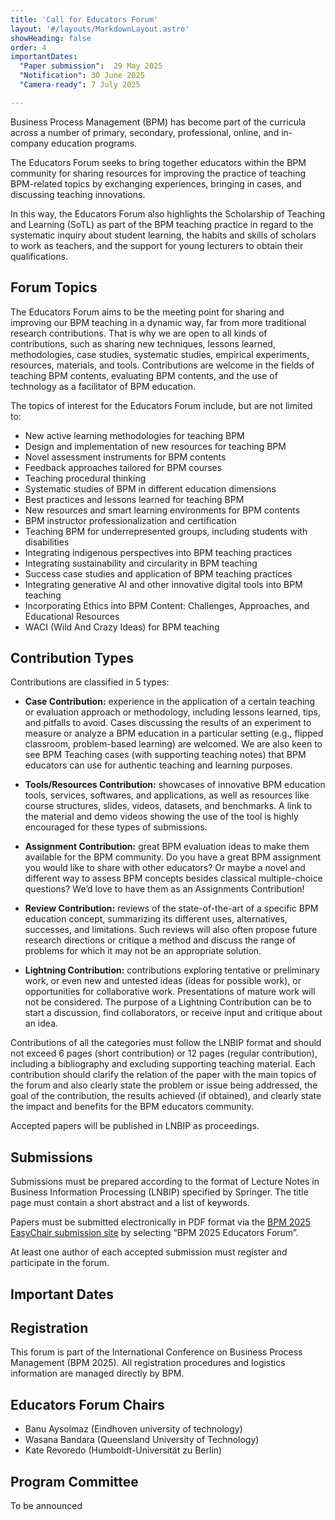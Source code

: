 ```yaml
---
title: 'Call for Educators Forum'
layout: '#/layouts/MarkdownLayout.astro'
showHeading: false
order: 4
importantDates:
  "Paper submission":  29 May 2025
  "Notification": 30 June 2025
  "Camera-ready": 7 July 2025

---
```


Business Process Management (BPM) has become part of the curricula across a number of primary, secondary, professional, online, and in-company education programs. 

The Educators Forum seeks to bring together educators within the BPM community for sharing resources for improving the practice of teaching BPM-related topics by exchanging experiences, bringing in cases, and discussing teaching innovations. 

In this way, the Educators Forum also highlights the Scholarship of Teaching and Learning (SoTL) as part of the BPM teaching practice in regard to the systematic inquiry about student learning, the habits and skills of scholars to work as teachers, and the support for young lecturers to obtain their qualifications. 

## Forum Topics 

The Educators Forum aims to be the meeting point for sharing and improving our BPM teaching in a dynamic way, far from more traditional research contributions. That is why we are open to all kinds of contributions, such as sharing new techniques, lessons learned, methodologies, case studies, systematic studies, empirical experiments, resources, materials, and tools. Contributions are welcome in the fields of teaching BPM contents, evaluating BPM contents, and the use of technology as a facilitator of BPM education. 

The topics of interest for the Educators Forum include, but are not limited to: 

- New active learning methodologies for teaching BPM 
- Design and implementation of new resources for teaching BPM 
- Novel assessment instruments for BPM contents 
- Feedback approaches tailored for BPM courses 
- Teaching procedural thinking 
- Systematic studies of BPM in different education dimensions 
- Best practices and lessons learned for teaching BPM 
- New resources and smart learning environments for BPM contents 
- BPM instructor professionalization and certification 
- Teaching BPM for underrepresented groups, including students with disabilities 
- Integrating indigenous perspectives into BPM teaching practices 
- Integrating sustainability and circularity in BPM teaching 
- Success case studies and application of BPM teaching practices 
- Integrating generative AI and other innovative digital tools into BPM teaching
- Incorporating Ethics into BPM Content: Challenges, Approaches, and Educational Resources 
- WACI (Wild And Crazy Ideas) for BPM teaching 

## Contribution Types 

Contributions are classified in 5 types: 

- **Case Contribution:** experience in the application of a certain teaching or evaluation approach or methodology, including lessons learned, tips, and pitfalls to avoid. Cases discussing the results of an experiment to measure or analyze a BPM education in a particular setting (e.g., flipped classroom, problem-based learning) are welcomed. We are also keen to see BPM Teaching cases (with supporting teaching notes) that BPM educators can use for authentic teaching and learning purposes. 

- **Tools/Resources Contribution:** showcases of innovative BPM education tools, services, softwares, and applications, as well as resources like course structures, slides, videos, datasets, and benchmarks. A link to the material and demo videos showing the use of the tool is highly encouraged for these types of submissions. 

- **Assignment Contribution:** great BPM evaluation ideas to make them available for the BPM community. Do you have a great BPM assignment you would like to share with other educators? Or maybe a novel and different way to assess BPM concepts besides classical multiple-choice questions? We’d love to have them as an Assignments Contribution! 

- **Review Contribution:** reviews of the state-of-the-art of a specific BPM education concept, summarizing its different uses, alternatives, successes, and limitations. Such reviews will also often propose future research directions or critique a method and discuss the range of problems for which it may not be an appropriate solution. 

- **Lightning Contribution:** contributions exploring tentative or preliminary work, or even new and untested ideas (ideas for possible work), or opportunities for collaborative work. Presentations of mature work will not be considered. The purpose of a Lightning Contribution can be to start a discussion, find collaborators, or receive input and critique about an idea. 

Contributions of all the categories must follow the LNBIP format and should not exceed 6 pages (short contribution) or 12 pages (regular contribution), including a bibliography and excluding supporting teaching material. Each contribution should clarify the relation of the paper with the main topics of the forum and also clearly state the problem or issue being addressed, the goal of the contribution, the results achieved (if obtained), and clearly state the impact and benefits for the BPM educators community. 

Accepted papers will be published in LNBIP as proceedings. 

## Submissions 

Submissions must be prepared according to the format of Lecture Notes in Business Information Processing (LNBIP) specified by Springer. The title page must contain a short abstract and a list of keywords. 

Papers must be submitted electronically in PDF format via the [BPM 2025 EasyChair submission site](https://easychair.org/conferences/?conf=bpm2025) by selecting “BPM 2025 Educators Forum”.  

At least one author of each accepted submission must register and participate in the forum. 

## Important Dates

<ImportantDates importantDates={frontmatter.importantDates}/>

## Registration 

This forum is part of the International Conference on Business Process Management (BPM 2025). All registration procedures and logistics information are managed directly by BPM. 

## Educators Forum Chairs 

- Banu Aysolmaz (Eindhoven university of technology) 
- Wasana Bandara (Queensland University of Technology) 
- Kate Revoredo (Humboldt-Universität zu Berlin) 

## Program Committee 

To be announced
